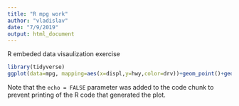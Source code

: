 ---
title: "R mpg work"
author: "vladislav"
date: "7/9/2019"
output: html_document
---

R embeded data visaulization exercise

```{r pressure, echo=FALSE}
library(tidyverse)
ggplot(data=mpg, mapping=aes(x=displ,y=hwy,color=drv))+geom_point()+geom_smooth()

```

Note that the `echo = FALSE` parameter was added to the code chunk to prevent printing of the R code that generated the plot.
